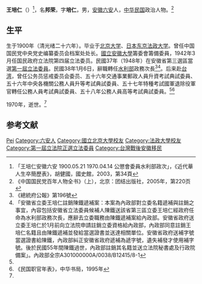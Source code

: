 {{Otheruses|other=名为王培仁的其他人物|王培仁}}
{{Infobox Officeholder
|姓名=王培仁
|圖像=<!-- 檔案不存在 File:王培仁.jpg -->
|圖像大小=200px
|圖像說明=  
| 字       = 
| 號       = 
| 別名     = 
| 出生名   = 
| 出生日期 = 1900年5月21日
| 出生地點 = 
| 逝世日期 = {{dda|1970|4|14|1900|5|21}}
| 逝世地點 = 
| 死因     = 
| 墓地     = 
| 墓地座標 = 
| 籍貫     = 安徽六安
| 國籍     = 
| 公民權   = 
| 政黨     = 
| 其他政黨 = 
| 身高     = 
| 配偶     = 羅孟平
| 伴侶     = 
| 兒女     = 
| 父母     = 
| 親屬     = 
| 居住地   = 
| 學歷     = 
| 母校     = 
| 職業     = 
| 專業     = 
| 知名原因 = 
| 著作     = 
| 宗教信仰 = 
| 獲獎     = 
| 簽名     = 
| 腳註     = 
}}
'''王培仁'''（{{bd|1900年|5月21日|1970年|4月14日}}）<ref>「王培仁安徽六安 1900.05.21 1970.04.14 公懲會委員水利部政次」，《近代華人生卒簡歷表》，胡健國，國史館，2003，第34頁</ref>，名'''邦荣'''，字'''培仁'''，男，[[安徽省|安徽]][[六安縣|六安]]人，[[中华民国|中华民国]]政治人物。<ref name=kmt>《中国国民党百年人物全书》（上），北京：团结出版社，2005年，第220页</ref>

== 生平 ==
生于1900年（清光绪二十六年）。毕业于[[北京大学|北京大学]]、[[日本|日本]][[东京|东京]][[法政大学|法政大学]]。曾任中国国民党中央党史编纂委员会档案处处长。[[國立安徽大學|國立安徽大學]]籌委會籌備委員，1942年3月任国民政府立法院第四届立法委员。民國37年（1948年）在安徽省第三選區當選[[第一屆立法委員|第一屆立法委員]]。民國38年1月6日，辭職轉任[[水利部|水利部]]政務次長<ref>《總統府公報》第196號</ref><ref>「安徽省立委王培仁註銷陳鐵遞補案：本案為內政部對立委名籍遞補與註銷之事宜，內容包括安徽省立法委員候補人陳鐵送該省第三區立委王培仁經政府任命為水利部政務次長，應辭去立委職務由陳鐵遞補案給內政部。安徽省政府送立委王培仁於1月前向立法院申請註銷立委資格給內政部，內政部同意註銷王培仁名籍且由陳鐵遞補並發給當選證書並送達相關單位。安徽省政府送補字號當選證書給陳鐵，內政部糾正安徽省政府遞補為遞字號，遺失補發才使用補字號。後於民國55年間陳鐵過世，內政部註銷其名籍並送立法院秘書處及行政院備案」。內政部全宗A301000000A/0038/B12415/8-1</ref>。后来赴[[台湾|台湾]]，曾任公务员惩戒委员会委员、五十六年交通事業郵政人員升資考試典試委員、五十六年中央各機關公務人員升等考試典試委員、五十七年特種考試國軍退除役軍官轉任公務人員考試典試委員、五十八年公務人員高等考試典試委員。<ref name=kmt/><ref name=liu>《民国职官年表》，中华书局，1995年</ref>

1970年，逝世。<ref name=kmt/>

== 参考文献 ==  
{{reflist}}

{{第4屆中華民國訓政時期立法委員名單}}
{{中華民國第一屆立法委員}}

{{Authority control}}
{{DEFAULTSORT:Wang王}}
[[Category:王姓|Pei]]
[[Category:六安人|Category:六安人]]
[[Category:國立北京大學校友|Category:國立北京大學校友]]
[[Category:法政大學校友|Category:法政大學校友]]
[[Category:第一屆立法院正選立法委員|Category:第一屆立法院正選立法委員]]

[[Category:台灣戰後安徽移民|Category:台灣戰後安徽移民]]
